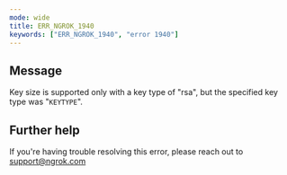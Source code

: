```yaml
---
mode: wide
title: ERR_NGROK_1940
keywords: ["ERR_NGROK_1940", "error 1940"]
---
```


## Message

Key size is supported only with a key type of "rsa", but the specified key type was "`KEYTYPE`".

## Further help

If you're having trouble resolving this error, please reach out to [support@ngrok.com](mailto:support@ngrok.com?subject=Help%20with%20ERR_NGROK_1940)
